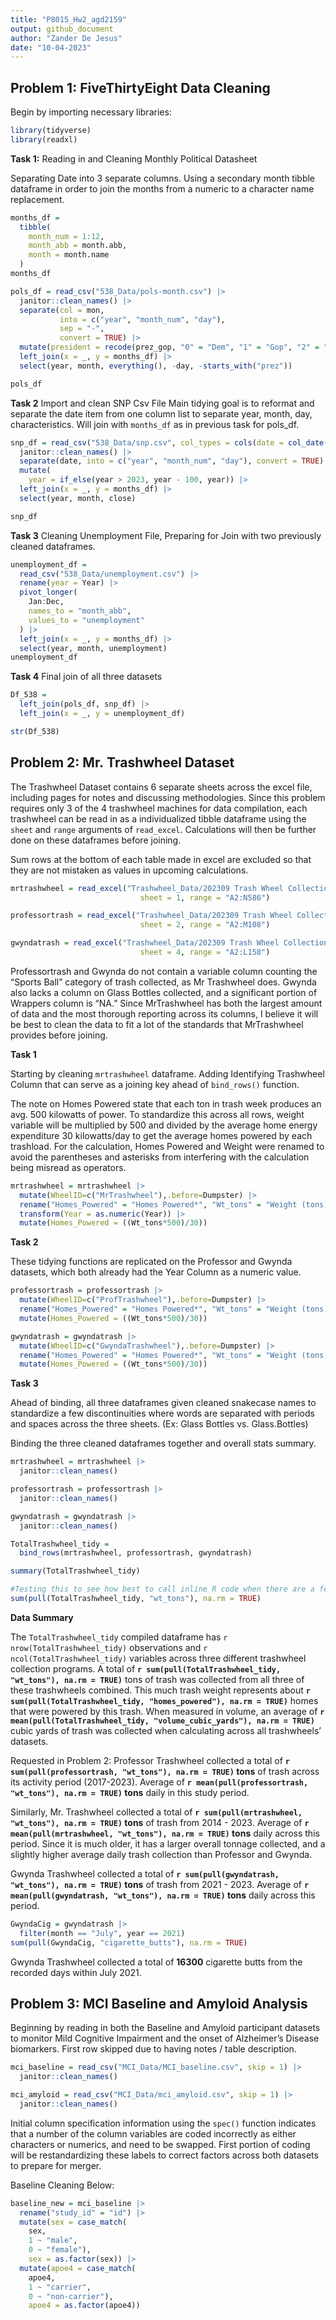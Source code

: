 ```yaml
---
title: "P8015_Hw2_agd2159"
output: github_document
author: "Zander De Jesus"
date: "10-04-2023"
---
```


## Problem 1: FiveThirtyEight Data Cleaning

Begin by importing necessary libraries:
```r
library(tidyverse)
library(readxl)
```

**Task 1:** Reading in and Cleaning Monthly Political Datasheet

Separating Date into 3 separate columns.
Using a secondary month tibble dataframe in order to join the months from a numeric to a character name replacement. 
```r

months_df =
  tibble(
    month_num = 1:12,
    month_abb = month.abb,
    month = month.name
  )
months_df

pols_df = read_csv("538_Data/pols-month.csv") |> 
  janitor::clean_names() |> 
  separate(col = mon,
           into = c("year", "month_num", "day"),
           sep = "-", 
           convert = TRUE) |> 
  mutate(president = recode(prez_gop, "0" = "Dem", "1" = "Gop", "2" = "Gop")) |> 
  left_join(x = _, y = months_df) |> 
  select(year, month, everything(), -day, -starts_with("prez")) 

pols_df

```

**Task 2** Import and clean SNP Csv File
Main tidying goal is to reformat and separate the date item from one column list to separate year, month, day, characteristics. Will join with `months_df` as in previous task for pols_df.
```r
snp_df = read_csv("538_Data/snp.csv", col_types = cols(date = col_date(format = "%m/%d/%y")) ) |> 
  janitor::clean_names() |> 
  separate(date, into = c("year", "month_num", "day"), convert = TRUE) |>
  mutate(
    year = if_else(year > 2023, year - 100, year)) |> 
  left_join(x = _, y = months_df) |> 
  select(year, month, close) 

snp_df
```

**Task 3** Cleaning Unemployment File, Preparing for Join with two previously cleaned dataframes.
```r
unemployment_df = 
  read_csv("538_Data/unemployment.csv") |> 
  rename(year = Year) |> 
  pivot_longer(
    Jan:Dec,
    names_to = "month_abb",
    values_to = "unemployment"
  ) |> 
  left_join(x = _, y = months_df) |> 
  select(year, month, unemployment)
unemployment_df

```

**Task 4** Final join of all three datasets
```r
Df_538 = 
  left_join(pols_df, snp_df) |> 
  left_join(x = _, y = unemployment_df)

str(Df_538)

```



## Problem 2: Mr. Trashwheel Dataset
The Trashwheel Dataset contains 6 separate sheets across the excel file, including pages for notes and discussing methodologies. Since this problem requires only 3 of the 4 trashwheel machines for data compilation, each trashwheel can be read in as a individualized tibble dataframe using the `sheet` and `range` arguments of `read_excel`. Calculations will then be further done on these dataframes before joining. 

Sum rows at the bottom of each table made in excel are excluded so that they are not mistaken as values in upcoming calculations. 

```r

mrtrashwheel = read_excel("Trashwheel_Data/202309 Trash Wheel Collection Data.xlsx",
                             sheet = 1, range = "A2:N586")

professortrash = read_excel("Trashwheel_Data/202309 Trash Wheel Collection Data.xlsx",
                             sheet = 2, range = "A2:M108")

gwyndatrash = read_excel("Trashwheel_Data/202309 Trash Wheel Collection Data.xlsx",
                             sheet = 4, range = "A2:L158")


```
Professortrash and Gwynda do not contain a variable column counting the "Sports Ball" category of trash collected, as Mr Trashwheel does. Gwynda also lacks a column on Glass Bottles collected, and a significant portion of Wrappers column is "NA." Since MrTrashwheel has both the largest amount of data and the most thorough reporting across its columns, I believe it will be best to clean the data to fit a lot of the standards that MrTrashwheel provides before joining. 

**Task 1**

Starting by cleaning `mrtrashwheel` dataframe. Adding Identifying Trashwheel Column that can serve as a joining key ahead of `bind_rows()` function.

The note on Homes Powered state that each ton in trash week produces an avg. 500 kilowatts of power. To standardize this across all rows, weight variable will be multiplied by 500 and divided by the average home energy expenditure 30 kilowatts/day to get the average homes powered by each trashload.
For the calculation, Homes Powered and Weight were renamed to avoid the parentheses and asterisks from interfering with the calculation being misread as operators.

```r

mrtrashwheel = mrtrashwheel |> 
  mutate(WheelID=c("MrTrashwheel"),.before=Dumpster) |> 
  rename("Homes_Powered" = "Homes Powered*", "Wt_tons" = "Weight (tons)") |> 
  transform(Year = as.numeric(Year)) |> 
  mutate(Homes_Powered = ((Wt_tons*500)/30))

```

**Task 2**

These tidying functions are replicated on the Professor and Gwynda datasets, which both already had the Year Column as a numeric value. 

```r

professortrash = professortrash |> 
  mutate(WheelID=c("ProfTrashwheel"),.before=Dumpster) |> 
  rename("Homes_Powered" = "Homes Powered*", "Wt_tons" = "Weight (tons)") |> 
  mutate(Homes_Powered = ((Wt_tons*500)/30))

gwyndatrash = gwyndatrash |> 
  mutate(WheelID=c("GwyndaTrashwheel"),.before=Dumpster) |> 
  rename("Homes_Powered" = "Homes Powered*", "Wt_tons" = "Weight (tons)") |> 
  mutate(Homes_Powered = ((Wt_tons*500)/30))

```

**Task 3**

Ahead of binding, all three dataframes given cleaned snakecase names to standardize a few discontinuities where words are separated with periods and spaces across the three sheets. (Ex: Glass Bottles vs. Glass.Bottles)

Binding the three cleaned dataframes together and overall stats summary. 

```r
mrtrashwheel = mrtrashwheel |> 
  janitor::clean_names()

professortrash = professortrash |> 
  janitor::clean_names()

gwyndatrash = gwyndatrash |> 
  janitor::clean_names()

TotalTrashwheel_tidy =
  bind_rows(mrtrashwheel, professortrash, gwyndatrash)

summary(TotalTrashwheel_tidy)

#Testing this to see how best to call inline R code when there are a few NA's
sum(pull(TotalTrashwheel_tidy, "wt_tons"), na.rm = TRUE)

```

**Data Summary**

The `TotalTrashwheel_tidy` compiled dataframe has `r nrow(TotalTrashwheel_tidy)` observations and `r ncol(TotalTrashwheel_tidy)` variables across three different trashwheel collection programs. A total of **`r sum(pull(TotalTrashwheel_tidy, "wt_tons"), na.rm = TRUE)`** tons of trash was collected from all three of these trashwheels combined. This much trash weight represents about **`r sum(pull(TotalTrashwheel_tidy, "homes_powered"), na.rm = TRUE)`** homes that were powered by this trash. When measured in volume, an average of  **`r mean(pull(TotalTrashwheel_tidy, "volume_cubic_yards"), na.rm = TRUE)`** cubic yards of trash was collected when calculating across all trashwheels' datasets. 


Requested in Problem 2: Professor Trashwheel collected a total of  **`r sum(pull(professortrash, "wt_tons"), na.rm = TRUE)` tons** of trash across its activity period (2017-2023). Average of **`r mean(pull(professortrash, "wt_tons"), na.rm = TRUE)` tons** daily in this study period.

Similarly, Mr. Trashwheel collected a total of  **`r sum(pull(mrtrashwheel, "wt_tons"), na.rm = TRUE)` tons** of trash from 2014 - 2023. Average of **`r mean(pull(mrtrashwheel, "wt_tons"), na.rm = TRUE)` tons** daily across this period. Since it is much older, it has a larger overall tonnage collected, and a slightly higher average daily trash collection than Professor and Gwynda.

Gwynda Trashwheel collected a total of  **`r sum(pull(gwyndatrash, "wt_tons"), na.rm = TRUE)` tons** of trash from 2021 - 2023. Average of **`r mean(pull(gwyndatrash, "wt_tons"), na.rm = TRUE)` tons** daily across this period.

```r
GwyndaCig = gwyndatrash |> 
  filter(month == "July", year == 2021)
sum(pull(GwyndaCig, "cigarette_butts"), na.rm = TRUE)
```

Gwynda Trashwheel collected a total of **16300** cigarette butts from the recorded days within July 2021.


## Problem 3: MCI Baseline and Amyloid Analysis

Beginning by reading in both the Baseline and Amyloid participant datasets to monitor Mild Cognitive Impairment and the onset of Alzheimer's Disease biomarkers. First row skipped due to having notes / table description.

```r

mci_baseline = read_csv("MCI_Data/MCI_baseline.csv", skip = 1) |> 
  janitor::clean_names()

mci_amyloid = read_csv("MCI_Data/mci_amyloid.csv", skip = 1) |> 
  janitor::clean_names()

```

Initial column specification information using the `spec()` function indicates that a number of the column variables are coded incorrectly as either characters or numerics, and need to be swapped. First portion of coding will be restandardizing these labels to correct factors across both datasets to prepare for merger.

Baseline Cleaning Below:
```r

baseline_new = mci_baseline |> 
  rename("study_id" = "id") |> 
  mutate(sex = case_match(
    sex,
    1 ~ "male",
    0 ~ "female"),
    sex = as.factor(sex)) |> 
  mutate(apoe4 = case_match(
    apoe4,
    1 ~ "carrier",
    0 ~ "non-carrier"),
    apoe4 = as.factor(apoe4))

```



